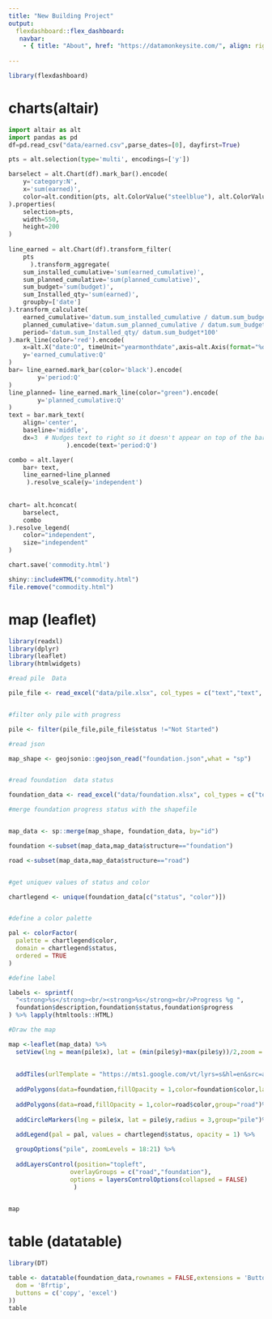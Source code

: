 ---
title: "New Building Project"
output: 
  flexdashboard::flex_dashboard:
   navbar:
    - { title: "About", href: "https://datamonkeysite.com/", align: right }
    
---

```{r setup, include=FALSE}
library(flexdashboard)
```
charts(altair)
=====================================



```{python,python.reticulate = FALSE}

import altair as alt
import pandas as pd
df=pd.read_csv("data/earned.csv",parse_dates=[0], dayfirst=True)

pts = alt.selection(type='multi', encodings=['y'])

barselect = alt.Chart(df).mark_bar().encode(
    y='category:N',
    x='sum(earned)',
    color=alt.condition(pts, alt.ColorValue("steelblue"), alt.ColorValue("grey"))
).properties(
    selection=pts,
    width=550,
    height=200
)   
  
line_earned = alt.Chart(df).transform_filter(
    pts
      ).transform_aggregate(
    sum_installed_cumulative='sum(earned_cumulative)',
    sum_planned_cumulative='sum(planned_cumulative)',
    sum_budget='sum(budget)',
    sum_Installed_qty='sum(earned)',
    groupby=['date']
).transform_calculate(
    earned_cumulative='datum.sum_installed_cumulative / datum.sum_budget',
    planned_cumulative='datum.sum_planned_cumulative / datum.sum_budget',
    period='datum.sum_Installed_qty/ datum.sum_budget*100'
).mark_line(color='red').encode(
    x=alt.X("date:O", timeUnit="yearmonthdate",axis=alt.Axis(format="%d %b %y")),
    y='earned_cumulative:Q'
)
bar= line_earned.mark_bar(color='black').encode(
        y='period:Q'
)  
line_planned= line_earned.mark_line(color="green").encode(
        y='planned_cumulative:Q'
)  
text = bar.mark_text(
    align='center',
    baseline='middle',
    dx=3  # Nudges text to right so it doesn't appear on top of the bar
                ).encode(text='period:Q') 

combo = alt.layer(
    bar+ text,
    line_earned+line_planned
     ).resolve_scale(y='independent')
    
    
chart= alt.hconcat(
    barselect,
    combo
).resolve_legend(
    color="independent",
    size="independent"
)

chart.save('commodity.html')

```

```{r echo=FALSE}
shiny::includeHTML("commodity.html") 
file.remove("commodity.html")
```

map (leaflet)
=====================================



```{r}
library(readxl)
library(dplyr)
library(leaflet)
library(htmlwidgets)

#read pile  Data

pile_file <- read_excel("data/pile.xlsx", col_types = c("text","text", "numeric", "numeric","text","text"))


#filter only pile with progress

pile <- filter(pile_file,pile_file$status !="Not Started")

#read json

map_shape <- geojsonio::geojson_read("foundation.json",what = "sp")


#read foundation  data status 

foundation_data <- read_excel("data/foundation.xlsx", col_types = c("text","text","text", "numeric", "text","text"))

#merge foundation progress status with the shapefile


map_data <- sp::merge(map_shape, foundation_data, by="id")

foundation <-subset(map_data,map_data$structure=="foundation")

road <-subset(map_data,map_data$structure=="road")


#get uniquev values of status and color 

chartlegend <- unique(foundation_data[c("status", "color")])


#define a color palette 

pal <- colorFactor(
  palette = chartlegend$color,
  domain = chartlegend$status,
  ordered = TRUE
)

#define label 

labels <- sprintf(
  "<strong>%s</strong><br/><strong>%s</strong><br/>Progress %g ",
  foundation$description,foundation$status,foundation$progress
) %>% lapply(htmltools::HTML)

#Draw the map

map <-leaflet(map_data) %>%
  setView(lng = mean(pile$x), lat = (min(pile$y)+max(pile$y))/2,zoom = 15) %>%
  
  
  addTiles(urlTemplate = "https://mts1.google.com/vt/lyrs=s&hl=en&src=app&x={x}&y={y}&z={z}&s=G", attribution = 'Google') %>%
  
  addPolygons(data=foundation,fillOpacity = 1,color=foundation$color,label = labels,group="foundation")%>%
  
  addPolygons(data=road,fillOpacity = 1,color=road$color,group="road")%>%
  
  addCircleMarkers(lng = pile$x, lat = pile$y,radius = 3,group="pile")%>%
  
  addLegend(pal = pal, values = chartlegend$status, opacity = 1) %>%

  groupOptions("pile", zoomLevels = 18:21) %>%
  
  addLayersControl(position="topleft",
                 overlayGroups = c("road","foundation"),
                 options = layersControlOptions(collapsed = FALSE)
                  )
  

map

```

table (datatable)
=====================================



```{r}

library(DT)

table <- datatable(foundation_data,rownames = FALSE,extensions = 'Buttons', options = list(
  dom = 'Bfrtip',
  buttons = c('copy', 'excel')
))
table

```


